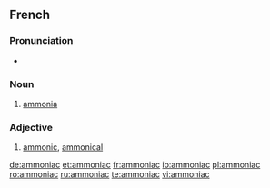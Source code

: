 ==French==

===Pronunciation===
* {{audio|Fr-Paris--ammoniac.ogg|Audio (Paris)}}

===Noun===
{{fr-noun-unc|m}}

# {{inorganic compound|lang=fr}} [[ammonia]]

===Adjective===
{{fr-adj|feminine=ammoniaque}}

# {{inorganic chemistry|lang=fr}} [[ammonic]], [[ammonical]]

[[de:ammoniac]]
[[et:ammoniac]]
[[fr:ammoniac]]
[[io:ammoniac]]
[[pl:ammoniac]]
[[ro:ammoniac]]
[[ru:ammoniac]]
[[te:ammoniac]]
[[vi:ammoniac]]